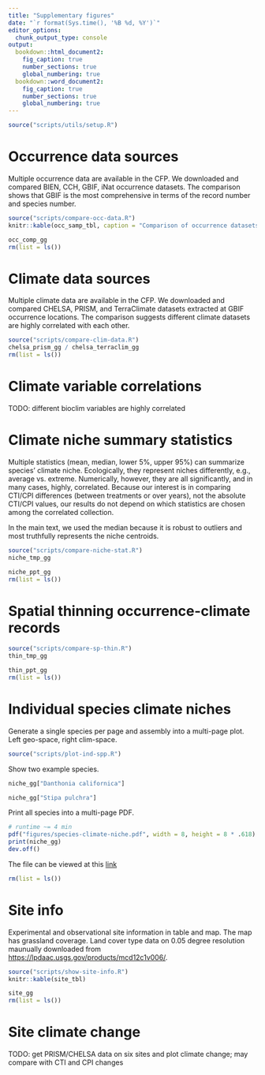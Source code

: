 ```yaml
---
title: "Supplementary figures"
date: "`r format(Sys.time(), '%B %d, %Y')`"
editor_options: 
  chunk_output_type: console
output:
  bookdown::html_document2: 
    fig_caption: true
    number_sections: true
    global_numbering: true
  bookdown::word_document2: 
    fig_caption: true
    number_sections: true
    global_numbering: true
---
```


```r
source("scripts/utils/setup.R")
```

# Occurrence data sources

Multiple occurrence data are available in the CFP. We downloaded and compared BIEN, CCH, GBIF, iNat occurrence datasets. The comparison shows that GBIF is the most comprehensive in terms of the record number and species number.

```r
source("scripts/compare-occ-data.R")
knitr::kable(occ_samp_tbl, caption = "Comparison of occurrence datasets.")
```

```r
occ_comp_gg
rm(list = ls())
```

# Climate data sources

Multiple climate data are available in the CFP. We downloaded and compared CHELSA, PRISM, and TerraClimate datasets extracted at GBIF occurrence locations. The comparison suggests different climate datasets are highly correlated with each other.

```r
source("scripts/compare-clim-data.R")
chelsa_prism_gg / chelsa_terraclim_gg
rm(list = ls())
```

# Climate variable correlations

TODO: different bioclim variables are highly correlated

# Climate niche summary statistics

Multiple statistics (mean, median, lower 5%, upper 95%) can summarize species' climate niche. Ecologically, they represent niches differently, e.g., average vs. extreme. Numerically, however, they are all significantly, and in many cases, highly, correlated. Because our interest is in comparing CTI/CPI differences (between treatments or over years), not the absolute CTI/CPI values, our results do not depend on which statistics are chosen among the correlated collection.

In the main text, we used the median because it is robust to outliers and most truthfully represents the niche centroids.

```r
source("scripts/compare-niche-stat.R")
niche_tmp_gg
```

```r
niche_ppt_gg
rm(list = ls())
```

# Spatial thinning occurrence-climate records

```r
source("scripts/compare-sp-thin.R")
thin_tmp_gg
```

```r
thin_ppt_gg
rm(list = ls())
```

# Individual species climate niches

Generate a single species per page and assembly into a multi-page plot. Left geo-space, right clim-space.

```r
source("scripts/plot-ind-spp.R")
```

Show two example species.

```r
niche_gg["Danthonia californica"]
```

```r
niche_gg["Stipa pulchra"]
```

Print all species into a multi-page PDF.

```r
# runtime ~= 4 min
pdf("figures/species-climate-niche.pdf", width = 8, height = 8 * .618)
print(niche_gg)
dev.off()
```

The file can be viewed at this [link](https://zhulab.ucsc.edu/projects/grassland/figures/species-climate-niche.pdf)

```r
rm(list = ls())
```

# Site info

Experimental and observational site information in table and map. The map has grassland coverage. Land cover type data on 0.05 degree resolution maunually downloaded from <https://lpdaac.usgs.gov/products/mcd12c1v006/>.

```r
source("scripts/show-site-info.R")
knitr::kable(site_tbl)
```

```r
site_gg
rm(list = ls())
```

# Site climate change

TODO: get PRISM/CHELSA data on six sites and plot climate change; may compare with CTI and CPI changes

